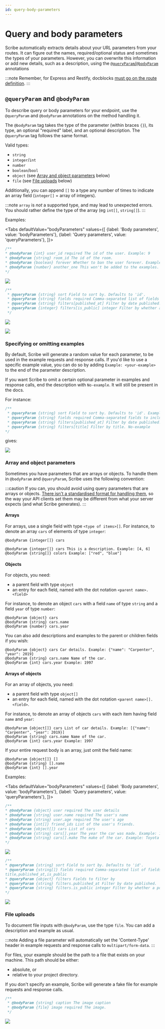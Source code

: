 ```yaml
---
id: query-body-parameters
---
```


# Query and body parameters

Scribe automatically extracts details about your URL parameters from your routes. It can figure out the names, required/optional status and sometimes the types of your parameters. However, you can overwrite this information or add new details, such as a description, using the  [`@queryParam`/`@bodyParam`](#queryparam-and-bodyparam) annotations

:::note
Remember, for Express and Restify, docblocks [must go on the route definition](/nodejs/documenting#an-important-note-about-docblocks).
:::

## `@queryParam` and `@bodyParam`
To describe query or body parameters for your endpoint, use the `@queryParam` and `@bodyParam` annotations on the method handling it.

The `@bodyParam` tag takes the type of the parameter (within braces `{}`), its type, an optional "required" label, and an optional description. The `@queryParam` tag follows the same format.

Valid types:
- `string`
- `integer`/`int`
- `number`
- `boolean`/`bool`
- `object` (see [Array and object parameters](#array-and-object-parameters) below)
- `file` (see [File uploads](#file-uploads) below)

Additionally, you can append `[]` to a type any number of times to indicate an array field (`integer[]` = array of integers).

:::note
`array` is _not_ a supported type, and may lead to unexpected errors. You should rather define the type of the array (eg `int[]`, `string[]`).
:::

Examples:



<Tabs
    defaultValue="bodyParameters"
    values={[
        {label: 'Body parameters', value: 'bodyParameters'},
        {label: 'Query parameters', value: 'queryParameters'},
]}>
<TabItem value="bodyParameters">

```js
/**
* @bodyParam {int} user_id required The id of the user. Example: 9
* @bodyParam {string} room_id The id of the room.
* @bodyParam {boolean} forever Whether to ban the user forever. Example: false
* @bodyParam {number} another_one This won't be added to the examples. No-example
*/
```

![](/img/screenshots/endpoint-bodyparams-1.png)

</TabItem>
<TabItem value="queryParameters">

```js
/**
 * @queryParam {string} sort Field to sort by. Defaults to 'id'.
 * @queryParam {string} fields required Comma-separated list of fields to include in the response. Example: title,published_at,is_public
 * @queryParam {string} filters[published_at] Filter by date published.
 * @queryParam {integer} filters[is_public] integer Filter by whether a post is public or not. Example: 1
 */
```

![](/img/screenshots/endpoint-queryparams-1.png)

![](/img/screenshots/endpoint-queryparams-2.png)

</TabItem>
</Tabs>


### Specifying or omitting examples
By default, Scribe will generate a random value for each parameter, to be used in the example requests and response calls. If you'd like to use a specific example value, you can do so by adding `Example: <your-example>` to the end of the parameter description.

If you want Scribe to omit a certain optional parameter in examples and response calls, end the description with `No-example`. It will still be present in the docs.

For instance:

```js
/**
 * @queryParam {string} sort Field to sort by. Defaults to 'id'. Example: published_at
 * @queryParam {string} fields required Comma-separated fields to include in the response. Example: title,published_at,id
 * @queryParam {string} filters[published_at] Filter by date published. No-example
 * @queryParam {string} filters[title] Filter by title. No-example
*/
```

gives:

![](/img/screenshots/endpoint-queryparams-4.png)

### Array and object parameters
Sometimes you have parameters that are arrays or objects. To handle them in `@bodyParam` and `@queryParam`, Scribe uses the following convention:

:::caution
If you can, you should avoid using query parameters that are arrays or objects. [There isn't a standardised format for handling them](https://stackoverflow.com/a/9547490/7370522), so the way your API clients set them may be different from what your server expects (and what Scribe generates).
:::

#### Arrays
For arrays, use a single field with type `<type of items>[]`. For instance, to denote an array `cars` of elements of type `integer`:
```
@bodyParam {integer[]} cars

@bodyParam {integer[]} cars This is a description. Example: [4, 6]
@bodyParam {string[]} colors Example: ["red", "blue"]
```

#### Objects
For objects, you need:
- a parent field with type `object`
- an entry for each field, named with the dot notation `<parent name>.<field>`

For instance, to denote an object `cars` with a field `name` of type `string` and a field `year` of type `number`:
```
@bodyParam {object} cars
@bodyParam {string} cars.name
@bodyParam {number} cars.year
```

You can also add descriptions and examples to the parent or children fields if you wish:
```
@bodyParam {object} cars Car details. Example: {"name": "Carpenter", "year": 2019}
@bodyParam {string} cars.name Name of the car.
@bodyParam {int} cars.year Example: 1997
```

#### Arrays of objects
For an array of objects, you need:
- a parent field with type `object[]`
- an entry for each field, named with the dot notation `<parent name>[].<field>`.

For instance, to denote an array of objects `cars` with each item having field `name` and `year`:
```
@bodyParam {object[]} cars List of car details. Example: [{"name": "Carpenter", "year": 2019}]
@bodyParam {string} cars.name Name of the car.
@bodyParam {int} cars.year Example: 1997
```


If your entire request body is an array, just omit the field name:
```
@bodyParam {object[]} []
@bodyParam {string} [].name
@bodyParam {int} [].year
```

Examples:

<Tabs
defaultValue="bodyParameters"
values={[
    {label: 'Body parameters', value: 'bodyParameters'},
    {label: 'Query parameters', value: 'queryParameters'},
]}>
<TabItem value="bodyParameters">

```js
/**
* @bodyParam {object} user required The user details
* @bodyParam {string} user.name required The user's name
* @bodyParam {string} user.age required The user's age
* @bodyParam {int[]} friend_ids List of the user's friends.
* @bodyParam {object[]} cars List of cars
* @bodyParam {string} cars[].year The year the car was made. Example: 1997
* @bodyParam {string} cars[].make The make of the car. Example: Toyota
*/
```

![](/img/screenshots/endpoint-bodyparams-2.png)

</TabItem>
<TabItem value="queryParameters">

```js
/**
* @queryParam {string} sort Field to sort by. Defaults to 'id'.
* @queryParam {string[]} fields required Comma-separated list of fields to include in the response. Example:
title,published_at,is_public
* @queryParam {object} filters Fields to filter by
* @queryParam {string} filters.published_at Filter by date published.
* @queryParam {string} filters.is_public integer Filter by whether a post is public or not. Example: 1
*/
```

![](/img/screenshots/endpoint-queryparams-4.png)

</TabItem>
</Tabs>

### File uploads
To document file inputs with `@bodyParam`, use the type `file`. You can add a description and example as usual.

:::note
Adding a file parameter will automatically set the 'Content-Type' header in example requests and response calls to `multipart/form-data`.
:::

For files, your example should be the path to a file that exists on your machine. This path should be either:
- absolute, or
- relative to your project directory.

If you don't specify an example, Scribe will generate a fake file for example requests and response calls.

```js
/**
 * @bodyParam {string} caption The image caption
 * @bodyParam {file} image required The image.
 */
```

![](/img/screenshots/endpoint-bodyparams-4.png)